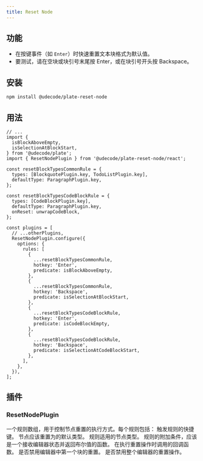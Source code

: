 ```yaml
---
title: Reset Node
---
```


<ComponentPreview name="reset-node-demo" />

<PackageInfo>

## 功能

- 在按键事件（如 `Enter`）时快速重置文本块格式为默认值。
- 要测试，请在空块或块引号末尾按 Enter，或在块引号开头按 Backspace。

</PackageInfo>

## 安装

```bash
npm install @udecode/plate-reset-node
```

## 用法

```tsx
// ...
import {
  isBlockAboveEmpty,
  isSelectionAtBlockStart,
} from '@udecode/plate';
import { ResetNodePlugin } from '@udecode/plate-reset-node/react';

const resetBlockTypesCommonRule = {
  types: [BlockquotePlugin.key, TodoListPlugin.key],
  defaultType: ParagraphPlugin.key,
};

const resetBlockTypesCodeBlockRule = {
  types: [CodeBlockPlugin.key],
  defaultType: ParagraphPlugin.key,
  onReset: unwrapCodeBlock,
};

const plugins = [
  // ...otherPlugins,
  ResetNodePlugin.configure({
    options: {
      rules: [
        {
          ...resetBlockTypesCommonRule,
          hotkey: 'Enter',
          predicate: isBlockAboveEmpty,
        },
        {
          ...resetBlockTypesCommonRule,
          hotkey: 'Backspace',
          predicate: isSelectionAtBlockStart,
        },
        {
          ...resetBlockTypesCodeBlockRule,
          hotkey: 'Enter',
          predicate: isCodeBlockEmpty,
        },
        {
          ...resetBlockTypesCodeBlockRule,
          hotkey: 'Backspace',
          predicate: isSelectionAtCodeBlockStart,
        },
      ],
    },
  }),
];
```

## 插件

### ResetNodePlugin

<APIOptions>

<APIItem name="rules" type="Array" optional>
一个规则数组，用于控制节点重置的执行方式。每个规则包括：
<APISubList>
<APISubListItem parent="rules" name="hotkey" type="string | string[]" optional>
触发规则的快捷键。
</APISubListItem>
<APISubListItem parent="rules" name="defaultType" type="string" optional>
节点应该重置为的默认类型。
</APISubListItem>
<APISubListItem parent="rules" name="types" type="string[]">
规则适用的节点类型。
</APISubListItem>
<APISubListItem parent="rules" name="predicate" type="(editor: PlateEditor) => boolean">
规则的附加条件，应该是一个接收编辑器状态并返回布尔值的函数。
</APISubListItem>
<APISubListItem parent="rules" name="onReset" type="(editor: PlateEditor) => void" optional>
在执行重置操作时调用的回调函数。
</APISubListItem>
</APISubList>
</APIItem>
<APIItem name="disableFirstBlockReset" type="boolean" optional>
是否禁用编辑器中第一个块的重置。
</APIItem>
<APIItem name="disableEditorReset" type="boolean" optional>
是否禁用整个编辑器的重置操作。
</APIItem>
</APIOptions>